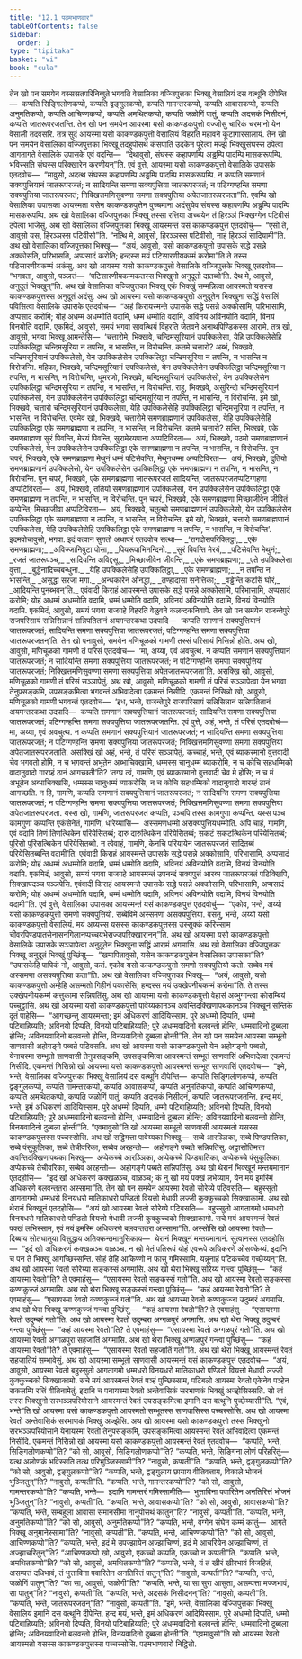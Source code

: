 ```yaml
---
title: "12.1 पठमभाणवार"
tableOfContents: false
sidebar:
  order: 1
type: "tipitaka"
basket: "vi"
book: "cula"
---
```



<DynamicBreadcrumb />

<Division number="446" book="cula">

<Paragraph number="2225" book="cula">
तेन खो पन समयेन वस्ससतपरिनिब्बुते भगवति वेसालिका वज्जिपुत्तका भिक्खू वेसालियं दस वत्थूनि दीपेन्ति—  कप्पति सिङ्गिलोणकप्पो, कप्पति द्वङ्गुलकप्पो, कप्पति गामन्तरकप्पो, कप्पति आवासकप्पो, कप्पति अनुमतिकप्पो, कप्पति आचिण्णकप्पो, कप्पति अमथितकप्पो, कप्पति जळोगिं पातुं, कप्पति अदसकं निसीदनं, कप्पति जातरूपरजतन्ति.
</Paragraph>

<Paragraph number="2226" book="cula">
तेन खो पन समयेन आयस्मा यसो काकण्डकपुत्तो वज्जीसु चारिकं चरमानो येन वेसाली तदवसरि. तत्र सुदं आयस्मा यसो काकण्डकपुत्तो वेसालियं विहरति महावने कूटागारसालायं. तेन खो पन समयेन वेसालिका वज्जिपुत्तका भिक्खू तदहुपोसथे कंसपातिं उदकेन पूरेत्वा मज्झे भिक्खुसंघस्स ठपेत्वा आगतागते वेसालिके उपासके एवं वदन्ति—  “देथावुसो, संघस्स कहापणम्पि अड्ढम्पि पादम्पि मासकरूपम्पि. भविस्सति संघस्स परिक्खारेन करणीयन्”ति. एवं वुत्ते, आयस्मा यसो काकण्डकपुत्तो वेसालिके उपासके एतदवोच—  “मावुसो, अदत्थ संघस्स कहापणम्पि अड्ढम्पि पादम्पि मासकरूपम्पि. न कप्पति समणानं सक्यपुत्तियानं जातरूपरजतं; न सादियन्ति समणा सक्यपुत्तिया जातरूपरजतं; न पटिग्गण्हन्ति समणा सक्यपुत्तिया जातरूपरजतं; निक्खित्तमणिसुवण्णा समणा सक्यपुत्तिया अपेतजातरूपरजता”ति. एवम्पि खो वेसालिका उपासका आयस्मता यसेन काकण्डकपुत्तेन वुच्चमाना अदंसुयेव संघस्स कहापणम्पि अड्ढम्पि पादम्पि मासकरूपम्पि.
</Paragraph>

<Paragraph number="2227" book="cula">
अथ खो वेसालिका वज्जिपुत्तका भिक्खू तस्सा रत्तिया अच्चयेन तं हिरञ्ञं भिक्खग्गेन पटिवीसं ठपेत्वा भाजेसुं. अथ खो वेसालिका वज्जिपुत्तका भिक्खू आयस्मन्तं यसं काकण्डकपुत्तं एतदवोचुं—  “एसो ते, आवुसो यस, हिरञ्ञस्स पटिवीसो”ति. “नत्थि मे, आवुसो, हिरञ्ञस्स पटिवीसो, नाहं हिरञ्ञं सादियामी”ति. अथ खो वेसालिका वज्जिपुत्तका भिक्खू—  “अयं, आवुसो, यसो काकण्डकपुत्तो उपासके सद्धे पसन्ने अक्कोसति, परिभासति, अप्पसादं करोति; हन्दस्स मयं पटिसारणीयकम्मं करोमा”ति ते तस्स पटिसारणीयकम्मं अकंसु. अथ खो आयस्मा यसो काकण्डकपुत्तो वेसालिके वज्जिपुत्तके भिक्खू एतदवोच—  “भगवता, आवुसो, पञ्ञत्तं—  ‘पटिसारणीयकम्मकतस्स भिक्खुनो अनुदूतो दातब्बो’ति. देथ मे, आवुसो, अनुदूतं भिक्खुन्”ति.
</Paragraph>

<Paragraph number="2228" book="cula">
अथ खो वेसालिका वज्जिपुत्तका भिक्खू एकं भिक्खुं सम्मन्नित्वा आयस्मतो यसस्स काकण्डकपुत्तस्स अनुदूतं अदंसु. अथ खो आयस्मा यसो काकण्डकपुत्तो अनुदूतेन भिक्खुना सद्धिं वेसालिं पविसित्वा वेसालिके उपासके एतदवोच—  “अहं किरायस्मन्ते उपासके सद्धे पसन्ने अक्कोसामि, परिभासामि, अप्पसादं करोमि; योहं अधम्मं अधम्मोति वदामि, धम्मं धम्मोति वदामि, अविनयं अविनयोति वदामि, विनयं विनयोति वदामि.
</Paragraph>

</Division>
<Division number="447" book="cula">

<Paragraph number="2229" book="cula">
एकमिदं, आवुसो, समयं भगवा सावत्थियं विहरति जेतवने अनाथपिण्डिकस्स आरामे. तत्र खो, आवुसो, भगवा भिक्खू आमन्तेसि—  ‘चत्तारोमे, भिक्खवे, चन्दिमसूरियानं उपक्किलेसा, येहि उपक्किलेसेहि उपक्किलिट्ठा चन्दिमसूरिया न तपन्ति, न भासन्ति, न विरोचन्ति. कतमे चत्तारो? अब्भं, भिक्खवे, चन्दिमसूरियानं उपक्किलेसो, येन उपक्किलेसेन उपक्किलिट्ठा चन्दिमसूरिया न तपन्ति, न भासन्ति न विरोचन्ति. महिका, भिक्खवे, चन्दिमसूरियानं उपक्किलेसो, येन उपक्किलेसेन उपक्किलिट्ठा चन्दिमसूरिया न तपन्ति, न भासन्ति, न विरोचन्ति, धूमरजो, भिक्खवे, चन्दिमसूरियानं उपक्किलेसो, येन उपक्किलेसेन उपक्किलिट्ठा चन्दिमसूरिया न तपन्ति, न भासन्ति, न विरोचन्ति. राहु, भिक्खवे, असुरिन्दो चन्दिमसूरियानं उपक्किलेसो, येन उपक्किलेसेन उपक्किलिट्ठा चन्दिमसूरिया न तपन्ति, न भासन्ति, न विरोचन्ति. इमे खो, भिक्खवे, चत्तारो चन्दिमसूरियानं उपक्किलेसा, येहि उपक्किलेसेहि उपक्किलिट्ठा चन्दिमसूरिया न तपन्ति, न भासन्ति, न विरोचन्ति. एवमेव खो, भिक्खवे, चत्तारोमे समणब्राह्मणानं उपक्किलेसा, येहि उपक्किलेसेहि उपक्किलिट्ठा एके समणब्राह्मणा न तपन्ति, न भासन्ति, न विरोचन्ति. कतमे चत्तारो? सन्ति, भिक्खवे, एके समणब्राह्मणा सुरं पिवन्ति, मेरयं पिवन्ति, सुरामेरयपाना अप्पटिविरता—  अयं, भिक्खवे, पठमो समणब्राह्मणानं उपक्किलेसो, येन उपक्किलेसेन उपक्किलिट्ठा एके समणब्राह्मणा न तपन्ति, न भासन्ति, न विरोचन्ति. पुन चपरं, भिक्खवे, एके समणब्राह्मणा मेथुनं धम्मं पटिसेवन्ति, मेथुनधम्मा अप्पटिविरता—  अयं, भिक्खवे, दुतियो समणब्राह्मणानं उपक्किलेसो, येन उपक्किलेसेन उपक्किलिट्ठा एके समणब्राह्मणा न तपन्ति, न भासन्ति, न विरोचन्ति. पुन चपरं, भिक्खवे, एके समणब्राह्मणा जातरूपरजतं सादियन्ति, जातरूपरजतप्पटिग्गहणा अप्पटिविरता—  अयं, भिक्खवे, ततियो समणब्राह्मणानं उपक्किलेसो, येन उपक्किलेसेन उपक्किलिट्ठा एके समणब्राह्मणा न तपन्ति, न भासन्ति, न विरोचन्ति. पुन चपरं, भिक्खवे, एके समणब्राह्मणा मिच्छाजीवेन जीवितं कप्पेन्ति; मिच्छाजीवा अप्पटिविरता—  अयं, भिक्खवे, चतुत्थो समणब्राह्मणानं उपक्किलेसो, येन उपक्किलेसेन उपक्किलिट्ठा एके समणब्राह्मणा न तपन्ति, न भासन्ति, न विरोचन्ति. इमे खो, भिक्खवे, चत्तारो समणब्राह्मणानं उपक्किलेसा, येहि उपक्किलेसेहि उपक्किलिट्ठा एके समणब्राह्मणा न तपन्ति, न भासन्ति, न विरोचन्ति’. इदमवोचावुसो, भगवा. इदं वत्वान सुगतो अथापरं एतदवोच सत्था—
</Paragraph>

<Paragraph number="2230" type="verses" book="cula">
_‘रागदोसपरिक्लिट्ठा,_  
_एके समणब्राह्मणा;_  
_अविज्जानिवुटा पोसा,_  
_पियरूपाभिनन्दिनो._  

</Paragraph>

<Paragraph number="2231" type="verses" book="cula">
_सुरं पिवन्ति मेरयं,_  
_पटिसेवन्ति मेथुनं;_  
_रजतं जातरूपञ्च,_  
_सादियन्ति अविद्दसू._  

</Paragraph>

<Paragraph number="2232" type="verses" book="cula">
_मिच्छाजीवेन जीवन्ति,_  
_एके समणब्राह्मणा;_  
_एते उपक्किलेसा वुत्ता,_  
_बुद्धेनादिच्चबन्धुना._  

</Paragraph>

<Paragraph number="2233" type="verses" book="cula">
_येहि उपक्किलेसेहि उपक्किलिट्ठा,_  
_एके समणब्राह्मणा;_  
_न तपन्ति न भासन्ति,_  
_असुद्धा सरजा मगा._  

</Paragraph>

<Paragraph number="2234" type="verses" book="cula">
_अन्धकारेन ओनद्धा,_  
_तण्हादासा सनेत्तिका;_  
_वड्ढेन्ति कटसिं घोरं,_  
_आदियन्ति पुनब्भवन्’ति._  

</Paragraph>

<Paragraph number="2235" book="cula">
एवंवादी किराहं आयस्मन्ते उपासके सद्धे पसन्ने अक्कोसामि, परिभासामि, अप्पसादं करोमि; योहं अधम्मं अधम्मोति वदामि, धम्मं धम्मोति वदामि, अविनयं अविनयोति वदामि, विनयं विनयोति वदामि.
</Paragraph>

</Division>
<Division number="448" book="cula">

<Paragraph number="2236" book="cula">
एकमिदं, आवुसो, समयं भगवा राजगहे विहरति वेळुवने कलन्दकनिवापे. तेन खो पन समयेन राजन्तेपुरे राजपरिसायं सन्निसिन्नानं सन्निपतितानं अयमन्तरकथा उदपादि—  ‘कप्पति समणानं सक्यपुत्तियानं जातरूपरजतं; सादियन्ति समणा सक्यपुत्तिया जातरूपरजतं; पटिग्गण्हन्ति समणा सक्यपुत्तिया जातरूपरजतन्’ति. तेन खो पनावुसो, समयेन मणिचूळको गामणी तस्सं परिसायं निसिन्नो होति. अथ खो, आवुसो, मणिचूळको गामणी तं परिसं एतदवोच—  ‘मा, अय्या, एवं अवचुत्थ. न कप्पति समणानं सक्यपुत्तियानं जातरूपरजतं; न सादियन्ति समणा सक्यपुत्तिया जातरूपरजतं; न पटिग्गण्हन्ति समणा सक्यपुत्तिया जातरूपरजतं; निक्खित्तमणिसुवण्णा समणा सक्यपुत्तिया अपेतजातरूपरजता’ति. असक्खि खो, आवुसो, मणिचूळको गामणी तं परिसं सञ्ञापेतुं.
</Paragraph>

<Paragraph number="2237" book="cula">
अथ खो, आवुसो, मणिचूळको गामणी तं परिसं सञ्ञापेत्वा येन भगवा तेनुपसङ्कमि, उपसङ्कमित्वा भगवन्तं अभिवादेत्वा एकमन्तं निसीदि. एकमन्तं निसिन्नो खो, आवुसो, मणिचूळको गामणी भगवन्तं एतदवोच—  ‘इध, भन्ते, राजन्तेपुरे राजपरिसायं सन्निसिन्नानं सन्निपतितानं अयमन्तरकथा उदपादि—  कप्पति समणानं सक्यपुत्तियानं जातरूपरजतं; सादियन्ति समणा सक्यपुत्तिया जातरूपरजतं; पटिग्गण्हन्ति समणा सक्यपुत्तिया जातरूपरजतन्ति. एवं वुत्ते, अहं, भन्ते, तं परिसं एतदवोचं—  मा, अय्या, एवं अवचुत्थ. न कप्पति समणानं सक्यपुत्तियानं जातरूपरजतं; न सादियन्ति समणा सक्यपुत्तिया जातरूपरजतं; न पटिग्गण्हन्ति समणा सक्यपुत्तिया जातरूपरजतं; निक्खित्तमणिसुवण्णा समणा सक्यपुत्तिया अपेतजातरूपरजताति. असक्खिं खो अहं, भन्ते, तं परिसं सञ्ञापेतुं. कच्चाहं, भन्ते, एवं ब्याकरमानो वुत्तवादी चेव भगवतो होमि, न च भगवन्तं अभूतेन अब्भाचिक्खामि, धम्मस्स चानुधम्मं ब्याकरोमि, न च कोचि सहधम्मिको वादानुवादो गारय्हं ठानं आगच्छती’ति? ‘तग्घ त्वं, गामणि, एवं ब्याकरमानो वुत्तवादी चेव मे होसि; न च मं अभूतेन अब्भाचिक्खसि, धम्मस्स चानुधम्मं ब्याकरोसि, न च कोचि सहधम्मिको वादानुवादो गारय्हं ठानं आगच्छति. न हि, गामणि, कप्पति समणानं सक्यपुत्तियानं जातरूपरजतं; न सादियन्ति समणा सक्यपुत्तिया जातरूपरजतं; न पटिग्गण्हन्ति समणा सक्यपुत्तिया जातरूपरजतं; निक्खित्तमणिसुवण्णा समणा सक्यपुत्तिया अपेतजातरूपरजता. यस्स खो, गामणि, जातरूपरजतं कप्पति, पञ्चपि तस्स कामगुणा कप्पन्ति. यस्स पञ्च कामगुणा कप्पन्ति एकंसेनेतं, गामणि, धारेय्यासि—  अस्समणधम्मो असक्यपुत्तियधम्मोति. अपि चाहं, गामणि, एवं वदामि तिणं तिणत्थिकेन परियेसितब्बं; दारु दारुत्थिकेन परियेसितब्बं; सकटं सकटत्थिकेन परियेसितब्बं; पुरिसो पुरिसत्थिकेन परियेसितब्बो. न त्वेवाहं, गामणि, केनचि परियायेन जातरूपरजतं सादितब्बं परियेसितब्बन्ति वदामी’ति.
</Paragraph>

<Paragraph number="2238" book="cula">
एवंवादी किराहं आयस्मन्ते उपासके सद्धे पसन्ने अक्कोसामि, परिभासामि, अप्पसादं करोमि; योहं अधम्मं अधम्मोति वदामि, धम्मं धम्मोति वदामि, अविनयं अविनयोति वदामि, विनयं विनयोति वदामि.
</Paragraph>

</Division>
<Division number="449" book="cula">

<Paragraph number="2239" book="cula">
एकमिदं, आवुसो, समयं भगवा राजगहे आयस्मन्तं उपनन्दं सक्यपुत्तं आरब्भ जातरूपरजतं पटिक्खिपि, सिक्खापदञ्च पञ्ञपेसि. एवंवादी किराहं आयस्मन्ते उपासके सद्धे पसन्ने अक्कोसामि, परिभासामि, अप्पसादं करोमि; योहं अधम्मं अधम्मोति वदामि, धम्मं धम्मोति वदामि, अविनयं अविनयोति वदामि, विनयं विनयोति वदामी”ति.
</Paragraph>

<Paragraph number="2240" book="cula">
एवं वुत्ते, वेसालिका उपासका आयस्मन्तं यसं काकण्डकपुत्तं एतदवोचुं—  “एकोव, भन्ते, अय्यो यसो काकण्डकपुत्तो समणो सक्यपुत्तियो. सब्बेविमे अस्समणा असक्यपुत्तिया. वसतु, भन्ते, अय्यो यसो काकण्डकपुत्तो वेसालियं. मयं अय्यस्स यसस्स काकण्डकपुत्तस्स उस्सुक्कं करिस्साम चीवरपिण्डपातसेनासनगिलानप्पच्चयभेसज्जपरिक्खारानन्”ति. अथ खो आयस्मा यसो काकण्डकपुत्तो वेसालिके उपासके सञ्ञापेत्वा अनुदूतेन भिक्खुना सद्धिं आरामं अगमासि.
</Paragraph>

<Paragraph number="2241" book="cula">
अथ खो वेसालिका वज्जिपुत्तका भिक्खू अनुदूतं भिक्खुं पुच्छिंसु—  “खमापितावुसो, यसेन काकण्डकपुत्तेन वेसालिका उपासका”ति? “उपासकेहि पापिकं नो, आवुसो, कतं. एकोव यसो काकण्डकपुत्तो समणो सक्यपुत्तियो कतो. सब्बेव मयं अस्समणा असक्यपुत्तिया कता”ति. अथ खो वेसालिका वज्जिपुत्तका भिक्खू—  “अयं, आवुसो, यसो काकण्डकपुत्तो अम्हेहि असम्मतो गिहीनं पकासेसि; हन्दस्स मयं उक्खेपनीयकम्मं करोमा”ति. ते तस्स उक्खेपनीयकम्मं कत्तुकामा सन्निपतिंसु. अथ खो आयस्मा यसो काकण्डकपुत्तो वेहासं अब्भुग्गन्त्वा कोसम्बियं पच्चुट्ठासि.
</Paragraph>

</Division>
<Division number="450" book="cula">

<Paragraph number="2242" book="cula">
अथ खो आयस्मा यसो काकण्डकपुत्तो पावेय्यकानञ्च अवन्तिदक्खिणापथकानञ्च भिक्खूनं सन्तिके दूतं पाहेसि—  “आगच्छन्तु आयस्मन्ता; इमं अधिकरणं आदियिस्साम. पुरे अधम्मो दिप्पति, धम्मो पटिबाहिय्यति; अविनयो दिप्पति, विनयो पटिबाहिय्यति; पुरे अधम्मवादिनो बलवन्तो होन्ति, धम्मवादिनो दुब्बला होन्ति; अविनयवादिनो बलवन्तो होन्ति, विनयवादिनो दुब्बला होन्ती”ति.
</Paragraph>

<Paragraph number="2243" book="cula">
तेन खो पन समयेन आयस्मा सम्भूतो साणवासी अहोगङ्गे पब्बते पटिवसति. अथ खो आयस्मा यसो काकण्डकपुत्तो येन अहोगङ्गो पब्बतो, येनायस्मा सम्भूतो साणवासी तेनुपसङ्कमि, उपसङ्कमित्वा आयस्मन्तं सम्भूतं साणवासिं अभिवादेत्वा एकमन्तं निसीदि. एकमन्तं निसिन्नो खो आयस्मा यसो काकण्डकपुत्तो आयस्मन्तं सम्भूतं साणवासिं एतदवोच—  “इमे, भन्ते, वेसालिका वज्जिपुत्तका भिक्खू वेसालियं दस वत्थूनि दीपेन्ति—  कप्पति सिङ्गिलोणकप्पो, कप्पति द्वङ्गुलकप्पो, कप्पति गामन्तरकप्पो, कप्पति आवासकप्पो, कप्पति अनुमतिकप्पो, कप्पति आचिण्णकप्पो, कप्पति अमथितकप्पो, कप्पति जळोगिं पातुं, कप्पति अदसकं निसीदनं, कप्पति जातरूपरजतन्ति. हन्द मयं, भन्ते, इमं अधिकरणं आदियिस्साम. पुरे अधम्मो दिप्पति, धम्मो पटिबाहिय्यति; अविनयो दिप्पति, विनयो पटिबाहिय्यति; पुरे अधम्मवादिनो बलवन्तो होन्ति, धम्मवादिनो दुब्बला होन्ति; अविनयवादिनो बलवन्तो होन्ति, विनयवादिनो दुब्बला होन्ती”ति. “एवमावुसो”ति खो आयस्मा सम्भूतो साणवासी आयस्मतो यसस्स काकण्डकपुत्तस्स पच्चस्सोसि. अथ खो सट्ठिमत्ता पावेय्यका भिक्खू—  सब्बे आरञ्ञिका, सब्बे पिण्डपातिका, सब्बे पंसुकूलिका, सब्बे तेचीवरिका, सब्बेव अरहन्तो—  अहोगङ्गे पब्बते सन्निपतिंसु. अट्ठासीतिमत्ता अवन्तिदक्खिणापथका भिक्खू—  अप्पेकच्चे आरञ्ञिका, अप्पेकच्चे पिण्डपातिका, अप्पेकच्चे पंसुकूलिका, अप्पेकच्चे तेचीवरिका, सब्बेव अरहन्तो—  अहोगङ्गे पब्बते सन्निपतिंसु. अथ खो थेरानं भिक्खूनं मन्तयमानानं एतदहोसि—  “इदं खो अधिकरणं कक्खळञ्च, वाळञ्च; कं नु खो मयं पक्खं लभेय्याम, येन मयं इमस्मिं अधिकरणे बलवन्ततरा अस्सामा”ति.
</Paragraph>

</Division>
<Division number="451" book="cula">

<Paragraph number="2244" book="cula">
तेन खो पन समयेन आयस्मा रेवतो सोरेय्ये पटिवसति—  बहुस्सुतो आगतागमो धम्मधरो विनयधरो मातिकाधरो पण्डितो वियत्तो मेधावी लज्जी कुक्कुच्चको सिक्खाकामो. अथ खो थेरानं भिक्खूनं एतदहोसि—  “अयं खो आयस्मा रेवतो सोरेय्ये पटिवसति—  बहुस्सुतो आगतागमो धम्मधरो विनयधरो मातिकाधरो पण्डितो वियत्तो मेधावी लज्जी कुक्कुच्चको सिक्खाकामो. सचे मयं आयस्मन्तं रेवतं पक्खं लभिस्साम, एवं मयं इमस्मिं अधिकरणे बलवन्ततरा अस्सामा”ति. अस्सोसि खो आयस्मा रेवतो—  दिब्बाय सोतधातुया विसुद्धाय अतिक्कन्तमानुसिकाय—  थेरानं भिक्खूनं मन्तयमानानं. सुत्वानस्स एतदहोसि—  “इदं खो अधिकरणं कक्खळञ्च वाळञ्च. न खो मेतं पतिरूपं योहं एवरूपे अधिकरणे ओसक्केय्यं. इदानि च पन ते भिक्खू आगच्छिस्सन्ति. सोहं तेहि आकिण्णो न फासु गमिस्सामि. यन्नूनाहं पटिकच्चेव गच्छेय्यन्”ति. अथ खो आयस्मा रेवतो सोरेय्या सङ्कस्सं अगमासि.
</Paragraph>

<Paragraph number="2245" book="cula">
अथ खो थेरा भिक्खू सोरेय्यं गन्त्वा पुच्छिंसु—  “कहं आयस्मा रेवतो”ति? ते एवमाहंसु—  “एसायस्मा रेवतो सङ्कस्सं गतो”ति. अथ खो आयस्मा रेवतो सङ्कस्सा कण्णकुज्जं अगमासि. अथ खो थेरा भिक्खू सङ्कस्सं गन्त्वा पुच्छिंसु—  “कहं आयस्मा रेवतो”ति? ते एवमाहंसु—  “एसायस्मा रेवतो कण्णकुज्जं गतो”ति. अथ खो आयस्मा रेवतो कण्णकुज्जा उदुम्बरं अगमासि. अथ खो थेरा भिक्खू कण्णकुज्जं गन्त्वा पुच्छिंसु—  “कहं आयस्मा रेवतो”ति? ते एवमाहंसु—  “एसायस्मा रेवतो उदुम्बरं गतो”ति. अथ खो आयस्मा रेवतो उदुम्बरा अग्गळपुरं अगमासि. अथ खो थेरा भिक्खू उदुम्बरं गन्त्वा पुच्छिंसु—  “कहं आयस्मा रेवतो”ति? ते एवमाहंसु—  “एसायस्मा रेवतो अग्गळपुरं गतो”ति. अथ खो आयस्मा रेवतो अग्गळपुरा सहजातिं अगमासि. अथ खो थेरा भिक्खू अग्गळपुरं गन्त्वा पुच्छिंसु—  “कहं आयस्मा रेवतो”ति? ते एवमाहंसु—  “एसायस्मा रेवतो सहजातिं गतो”ति. अथ खो थेरा भिक्खू आयस्मन्तं रेवतं सहजातियं सम्भावेसुं.
</Paragraph>

</Division>
<Division number="452" book="cula">

<Paragraph number="2246" book="cula">
अथ खो आयस्मा सम्भूतो साणवासी आयस्मन्तं यसं काकण्डकपुत्तं एतदवोच—  “अयं, आवुसो, आयस्मा रेवतो बहुस्सुतो आगतागमो धम्मधरो विनयधरो मातिकाधरो पण्डितो वियत्तो मेधावी लज्जी कुक्कुच्चको सिक्खाकामो. सचे मयं आयस्मन्तं रेवतं पञ्हं पुच्छिस्साम, पटिबलो आयस्मा रेवतो एकेनेव पञ्हेन सकलम्पि रत्तिं वीतिनामेतुं. इदानि च पनायस्मा रेवतो अन्तेवासिकं सरभाणकं भिक्खुं अज्झेसिस्सति. सो त्वं तस्स भिक्खुनो सरभञ्ञपरियोसाने आयस्मन्तं रेवतं उपसङ्कमित्वा इमानि दस वत्थूनि पुच्छेय्यासी”ति. “एवं, भन्ते”ति खो आयस्मा यसो काकण्डकपुत्तो आयस्मतो सम्भूतस्स साणवासिस्स पच्चस्सोसि. अथ खो आयस्मा रेवतो अन्तेवासिकं सरभाणकं भिक्खुं अज्झेसि. अथ खो आयस्मा यसो काकण्डकपुत्तो तस्स भिक्खुनो सरभञ्ञपरियोसाने येनायस्मा रेवतो तेनुपसङ्कमि, उपसङ्कमित्वा आयस्मन्तं रेवतं अभिवादेत्वा एकमन्तं निसीदि. एकमन्तं निसिन्नो खो आयस्मा यसो काकण्डकपुत्तो आयस्मन्तं रेवतं एतदवोच—  “कप्पति, भन्ते, सिङ्गिलोणकप्पो”ति? “को सो, आवुसो, सिङ्गिलोणकप्पो”ति? “कप्पति, भन्ते, सिङ्गिना लोणं परिहरितुं—  यत्थ अलोणकं भविस्सति तत्थ परिभुञ्जिस्सामी”ति? “नावुसो, कप्पती”ति. “कप्पति, भन्ते, द्वङ्गुलकप्पो”ति? “को सो, आवुसो, द्वङ्गुलकप्पो”ति? “कप्पति, भन्ते, द्वङ्गुलाय छायाय वीतिवत्ताय, विकाले भोजनं भुञ्जितुन्”ति? “नावुसो, कप्पती”ति. “कप्पति, भन्ते, गामन्तरकप्पो”ति? “को सो, आवुसो, गामन्तरकप्पो”ति? “कप्पति, भन्ते—  इदानि गामन्तरं गमिस्सामीति—  भुत्ताविना पवारितेन अनतिरित्तं भोजनं भुञ्जितुन्”ति? “नावुसो, कप्पती”ति. “कप्पति, भन्ते, आवासकप्पो”ति? “को सो, आवुसो, आवासकप्पो”ति? “कप्पति, भन्ते, सम्बहुला आवासा समानसीमा नानुपोसथं कातुन्”ति? “नावुसो, कप्पती”ति. “कप्पति, भन्ते, अनुमतिकप्पो”ति? “को सो, आवुसो, अनुमतिकप्पो”ति? “कप्पति, भन्ते, वग्गेन संघेन कम्मं कातुं—  आगते भिक्खू अनुमानेस्सामा”ति? “नावुसो, कप्पती”ति. “कप्पति, भन्ते, आचिण्णकप्पो”ति? “को सो, आवुसो, आचिण्णकप्पो”ति? “कप्पति, भन्ते, इदं मे उपज्झायेन अज्झाचिण्णं, इदं मे आचरियेन अज्झाचिण्णं, तं अज्झाचरितुन्”ति? “आचिण्णकप्पो खो, आवुसो, एकच्चो कप्पति, एकच्चो न कप्पती”ति. “कप्पति, भन्ते, अमथितकप्पो”ति? “को सो, आवुसो, अमथितकप्पो”ति? “कप्पति, भन्ते, यं तं खीरं खीरभावं विजहितं, असम्पत्तं दधिभावं, तं भुत्ताविना पवारितेन अनतिरित्तं पातुन्”ति? “नावुसो, कप्पती”ति? “कप्पति, भन्ते, जळोगिं पातुन्”ति? “का सा, आवुसो, जळोगी”ति? “कप्पति, भन्ते, या सा सुरा आसुता, असम्पत्ता मज्जभावं, सा पातुन्”ति? “नावुसो, कप्पती”ति. “कप्पति, भन्ते, अदसकं निसीदनन्”ति? “नावुसो, कप्पती”ति. “कप्पति, भन्ते, जातरूपरजतन्”ति? “नावुसो, कप्पती”ति. “इमे, भन्ते, वेसालिका वज्जिपुत्तका भिक्खू वेसालियं इमानि दस वत्थूनि दीपेन्ति. हन्द मयं, भन्ते, इमं अधिकरणं आदियिस्साम. पुरे अधम्मो दिप्पति, धम्मो पटिबाहिय्यति; अविनयो दिप्पति, विनयो पटिबाहिय्यति; पुरे अधम्मवादिनो बलवन्तो होन्ति, धम्मवादिनो दुब्बला होन्ति; अविनयवादिनो बलवन्तो होन्ति, विनयवादिनो दुब्बला होन्ती”ति. “एवमावुसो”ति खो आयस्मा रेवतो आयस्मतो यसस्स काकण्डकपुत्तस्स पच्चस्सोसि.

</Paragraph>
</Division>

<Paragraph number="2247" type="center" book="cula">
पठमभाणवारो निट्ठितो.
</Paragraph>